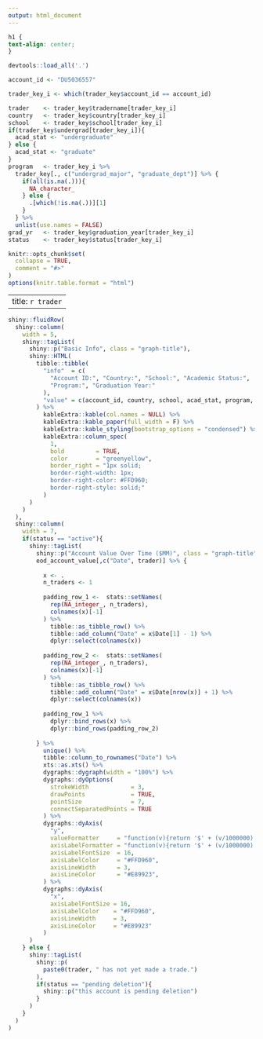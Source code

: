 ```yaml
---
output: html_document
---
```


```css
h1 {
text-align: center;
}
```

```r

devtools::load_all('.')

account_id <- "DU5036557"

trader_key_i <- which(trader_key$account_id == account_id) 

trader    <- trader_key$tradername[trader_key_i]
country   <- trader_key$country[trader_key_i]
school    <- trader_key$school[trader_key_i]
if(trader_key$undergrad[trader_key_i]){
  acad_stat <- "undergraduate"
} else {
  acad_stat <- "graduate"
}
program   <- trader_key_i %>%
  trader_key[., c("undergrad_major", "graduate_dept")] %>% {
    if(all(is.na(.))){
      NA_character_
    } else {
      .[which(!is.na(.))][1] 
    }
  } %>%
  unlist(use.names = FALSE)
grad_yr   <- trader_key$graduation_year[trader_key_i]
status    <- trader_key$status[trader_key_i]

knitr::opts_chunk$set(
  collapse = TRUE,
  comment = "#>"
)
options(knitr.table.format = "html") 
```

---
title: `r trader`
---

```r
shiny::fluidRow(
  shiny::column(
    width = 5,
    shiny::tagList(
      shiny::p("Basic Info", class = "graph-title"),
      shiny::HTML(
        tibble::tibble(
          "info"  = c(
            "Account ID:", "Country:", "School:", "Academic Status:", 
            "Program:", "Graduation Year:"
          ),
          "value" = c(account_id, country, school, acad_stat, program, grad_yr)
        ) %>%
          kableExtra::kable(col.names = NULL) %>%
          kableExtra::kable_paper(full_width = F) %>%
          kableExtra::kable_styling(bootstrap_options = "condensed") %>%
          kableExtra::column_spec(
            1, 
            bold         = TRUE, 
            color        = "greenyellow",
            border_right = "1px solid; 
            border-right-width: 1px;
            border-right-color: #FFD960;
            border-right-style: solid;"
          )      
      )
    )
  ),
  shiny::column(
    width = 7,
    if(status == "active"){
      shiny::tagList(
        shiny::p("Account Value Over Time ($MM)", class = "graph-title"),
        eod_account_value[,c("Date", trader)] %>% {
          
          x <- .
          n_traders <- 1
          
          padding_row_1 <-  stats::setNames(
            rep(NA_integer_, n_traders),
            colnames(x)[-1]
          ) %>%
            tibble::as_tibble_row() %>%
            tibble::add_column("Date" = x$Date[1] - 1) %>%
            dplyr::select(colnames(x))
          
          padding_row_2 <-  stats::setNames(
            rep(NA_integer_, n_traders),
            colnames(x)[-1]
          ) %>%
            tibble::as_tibble_row() %>%
            tibble::add_column("Date" = x$Date[nrow(x)] + 1) %>%
            dplyr::select(colnames(x))
          
          padding_row_1 %>%
            dplyr::bind_rows(x) %>%
            dplyr::bind_rows(padding_row_2)
          
        } %>%
          unique() %>%
          tibble::column_to_rownames("Date") %>%
          xts::as.xts() %>%
          dygraphs::dygraph(width = "100%") %>%
          dygraphs::dyOptions(
            strokeWidth            = 3,
            drawPoints             = TRUE,
            pointSize              = 7,
            connectSeparatedPoints = TRUE
          ) %>%
          dygraphs::dyAxis(
            "y",
            valueFormatter     = "function(v){return '$' + (v/1000000).toFixed(3)}",
            axisLabelFormatter = "function(v){return '$' + (v/1000000).toFixed(2)}",
            axisLabelFontSize  = 16,
            axisLabelColor     = "#FFD960",
            axisLineWidth      = 3,
            axisLineColor      = "#E89923",
          ) %>%
          dygraphs::dyAxis(
            "x",
            axisLabelFontSize = 16,
            axisLabelColor    = "#FFD960",
            axisLineWidth     = 3,
            axisLineColor     = "#E89923"
          )
      )
    } else {
      shiny::tagList(
        shiny::p(
          paste0(trader, " has not yet made a trade.")
        ),
        if(status == "pending deletion"){
          shiny::p("this account is pending deletion")
        }
      )
    }
  )
)
```


